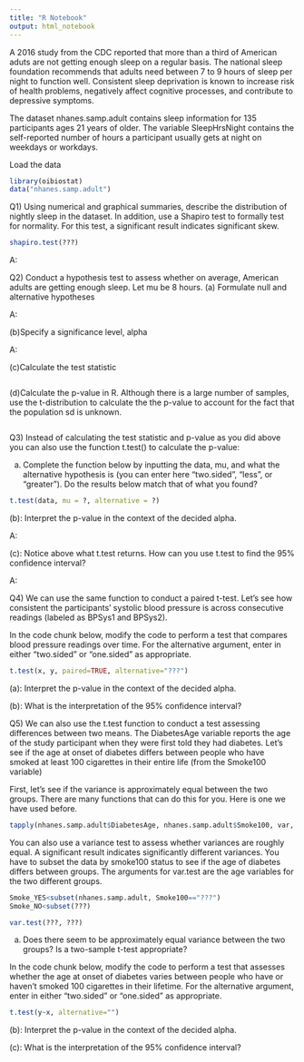 ```yaml
---
title: "R Notebook"
output: html_notebook
---
```


A 2016 study from the CDC reported that more than a third of American aduts are not getting enough sleep on a regular basis. The national sleep foundation recommends that adults need between 7 to 9 hours of sleep per night to function well. Consistent sleep deprivation is known to increase risk of health problems, negatively affect cognitive processes, and contribute to depressive symptoms. 

The dataset nhanes.samp.adult contains sleep information for 135 participants ages 21 years of older. The variable SleepHrsNight contains the self-reported number of hours a participant usually gets at night on weekdays or workdays.


Load the data
```r
library(oibiostat)
data("nhanes.samp.adult")
```

Q1) Using numerical and graphical summaries, describe the distribution of nightly sleep in the dataset.  In addition, use a Shapiro test to formally test for normality.  For this test, a significant result indicates significant skew.  

```r
shapiro.test(???)
```

A: 



Q2) Conduct a hypothesis test to assess whether on average, American adults are getting enough sleep. Let mu be 8 hours.
(a) Formulate null and alternative hypotheses

A: 


(b)Specify a significance level, alpha

A: 

(c)Calculate the test statistic

```r

```



(d)Calculate the p-value in R. Although there is a large number of samples, use the t-distribution to calculate the the p-value to account for the fact that the population sd is unknown.

```r

```




Q3) Instead of calculating the test statistic and p-value as you did above you can also use the function t.test() to calculate the p-value:

(a) Complete the function below by inputting the data, mu, and what the alternative hypothesis is (you can enter here "two.sided", "less", or "greater"). Do the results below match that of what you found?
```r
t.test(data, mu = ?, alternative = ?)
```

(b): Interpret the p-value in the context of the decided alpha.

A: 


(c): Notice above what t.test returns. How can you use t.test to find the 95% confidence interval?

A: 





Q4) We can use the same function to conduct a paired t-test.  Let's see how consistent the participants' systolic blood pressure is across consecutive readings (labeled as BPSys1 and BPSys2).

In the code chunk below, modify the code to perform a test that compares blood pressure readings over time. For the alternative argument, enter in either "two.sided" or "one.sided" as appropriate.

```r
t.test(x, y, paired=TRUE, alternative="???")
```


(a): Interpret the p-value in the context of the decided alpha.


(b): What is the interpretation of the 95% confidence interval?




Q5) We can also use the t.test function to conduct a test assessing differences between two means.  The DiabetesAge variable reports the age of the study participant when they were first told they had diabetes.  Let's see if the age at onset of diabetes differs between people who have smoked at least 100 cigarettes in their entire life (from the Smoke100 variable)

First, let's see if the variance is approximately equal between the two groups.  There are many functions that can do this for you.  Here is one we have used before.


```r

tapply(nhanes.samp.adult$DiabetesAge, nhanes.samp.adult$Smoke100, var, na.rm=T)

```

You can also use a variance test to assess whether variances are roughly equal.  A significant result indicates significantly different variances. You have to subset the data by smoke100 status to see if the age of diabetes differs between groups.  The arguments for var.test are the age variables for the two different groups.

```r
Smoke_YES<subset(nhanes.samp.adult, Smoke100=="???")
Smoke_NO<subset(???)

var.test(???, ???)
```


(a) Does there seem to be approximately equal variance between the two groups?  Is a two-sample t-test appropriate?



In the code chunk below, modify the code to perform a test that assesses whether the age at onset of diabetes varies between people who have or haven't smoked 100 cigarettes in their lifetime. For the alternative argument, enter in either "two.sided" or "one.sided" as appropriate.

```r
t.test(y~x, alternative="")
```


(b): Interpret the p-value in the context of the decided alpha.


(c): What is the interpretation of the 95% confidence interval?
